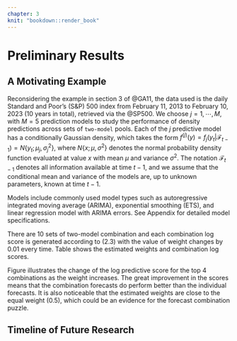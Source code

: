 ```yaml
---
chapter: 3
knit: "bookdown::render_book"
---
```



# Preliminary Results 

## A Motivating Example

Reconsidering the example in section 3 of @GA11, the data used is the daily Standard and Poor's (S&P) 500 index from February 11, 2013 to February 10, 2023 (10 years in total), retrieved via the @SP500. We choose $j=1,\cdots,M$, with $M=5$ prediction models to study the performance of density predictions across sets of ``two-model`` pools. Each of the $j$ predictive model has a conditionally Gaussian density, which takes the form $f^{(j)}(y)=f_j(y_t|\mathcal{F}_{t-1})=N\{y_t; \mu_j, \sigma^2_j\}$, where $N\{x; \mu, \sigma^2\}$ denotes the normal probability density function evaluated at value $x$ with mean $\mu$ and variance $\sigma^2$. The notation $\mathcal{F}_{t-1}$ denotes all information available at time $t-1$, and we assume that the conditional mean and variance of the models are, up to unknown parameters, known at time $t-1$.

Models include commonly used model types such as autoregressive integrated moving average (ARIMA), exponential smoothing (ETS), and linear regression model with ARIMA errors. See Appendix for detailed model specifications. 


There are 10 sets of two-model combination and each combination log score is generated according to (2.3) with the value of weight changes by 0.01 every time. Table \ref{tab:2} shows the estimated weights and combination log scores. 


\begin{table}[ht]
  \centering
  \caption{Log predictive score of density forecasts combination under two-model pools}
    \begin{tabular}{llllll}
    \toprule
          & ARIMA(1,1,1) & ETS(M,N,N) & ETS(M,A,N) &  LM (linear) &  LM (log) \\
    \midrule
    ARIMA(1,1,1) & \textit{-5911.1974} & -5839.3045 & -5842.7634 & -5911.1974 & -5894.1267 \\
    ETS(M,N,N) & 0.45  & \textit{-5883.9697} & -5881.7790 & -5883.9697 & -5858.6397 \\
    ETS(M,A,N) & 0.43  & 0.08  & \textit{-5881.7970} & -5881.7970 & -5859.7980 \\
     LM (linear) & 1     & 1     & 1     & \textit{-7532.1464} & -5918.5230 \\
     LM (log) & 0.56  & 0.65  & 0.67  & 0     & \textit{-5918.5230} \\
    \bottomrule
    \multicolumn{6}{l}{\footnotesize The diagonal entries contains individual log score.}\\
    \multicolumn{6}{l}{\footnotesize The log scores for combination pools are located above the diagonal.}\\
    \multicolumn{6}{l}{\footnotesize Entries below the diagonal show the estimated weight of the model in that column in the two-model pool.}\\
    \end{tabular}
  \label{tab:2}
\end{table}


\vspace{0.3cm}

\begin{figure}[ht]
\centering
\caption{The highest four log predictive scores of weighted two-model-pool combinations for S\&P 500 returns predictive densities. }
\includegraphics{figures/best4comb.pdf}
\begin{flushleft}
{\footnotesize The weights on the first model is in the x-axis and the corresponding log predictive scores are on the y-axis. Constituent models are stated in the title. The orange point represent the highest log score of a specific combination. Its value and the corresponding estimated weight are noted below.}\\
\end{flushleft}
\label{fig:best4}
\end{figure}


Figure \ref{fig:best4} illustrates the change of the log predictive score for the top 4 combinations as the weight increases. The great improvement in the scores means that the combination forecasts do perform better than the individual forecasts. It is also noticeable that the estimated weights are close to the equal weight (0.5), which could be an evidence for the forecast combination puzzle.



## Timeline of Future Research

\begin{table}[htbp]
  \centering
  \caption{Research Plan}
    \begin{tabular}{ll}
    Time  & Objectives \\
    \midrule
    May - June & Investigating the presence of puzzle in panel data and literature review \\
    July - August & Applying the forecast accuracy tests with time series data and drafting thesis  \\
    September & Attempting the tests with panel data and considering limitations \\
    October & Working on thesis and final presentation \\
    \end{tabular}
\end{table}









